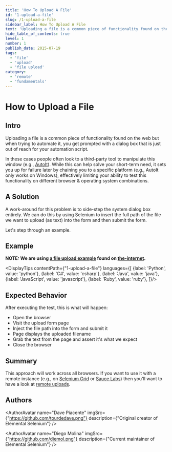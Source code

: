 ```yaml
---
title: 'How To Upload A File'
id: '1-upload-a-file'
slug: /1-upload-a-file
sidebar_label: How To Upload A File
text: 'Uploading a file is a common piece of functionality found on the web but when trying to automate it, you get prompted with a dialog box that is just out of reach for Selenium. In these cases people often look to a third-party tool to manipulate this window.'
hide_table_of_contents: true
level: 1
number: 1
publish_date: 2015-07-19
tags:
  - 'file'
  - 'upload'
  - 'file upload'
category:
  - 'remote'
  - 'fundamentals'
---
```


# How to Upload a File

## Intro

Uploading a file is a common piece of functionality found on the web but when trying to automate it, you get prompted
with a dialog box that is just out of reach for your automation script.

In these cases people often look to a third-party tool to manipulate this window (e.g., [AutoIt](http://www.toolsqa.com/selenium-webdriver/autoit-selenium-webdriver/)). While this
can help solve your short-term need, it sets you up for failure later by chaining you to a specific platform (e.g.,
AutoIt only works on Windows), effectively limiting your ability to test this functionality on different browser &
operating system combinations.

## A Solution

A work-around for this problem is to side-step the system dialog box entirely. We can do this by using Selenium to
insert the full path of the file we want to upload (as text) into the form and then submit the form.

Let's step through an example.

## Example

__NOTE: We are using [a file upload example](https://the-internet.herokuapp.com/upload) found on
[the-internet](https://github.com/saucelabs/the-internet).__




<DisplayTips contentPath={"1-upload-a-file"} languages={[
    {label: 'Python', value: 'python'},
    {label: 'C#', value: 'csharp'},
    {label: 'Java', value: 'java'},
    {label: 'JavaScript', value: 'javascript'},
    {label: 'Ruby', value: 'ruby'},
]}/>

## Expected Behavior

After executing the test, this is what will happen:

+ Open the browser
+ Visit the upload form page
+ Inject the file path into the form and submit it
+ Page displays the uploaded filename
+ Grab the text from the page and assert it's what we expect
+ Close the browser

## Summary

This approach will work across all browsers. If you want to use it with a remote instance (e.g., on
[Selenium Grid](https://www.selenium.dev/documentation/grid/) or
[Sauce Labs](https://saucelabs.com/)) then you'll want to have a look
at [remote uploads](https://www.selenium.dev/documentation/webdriver/drivers/remote_webdriver/#uploads).

## Authors


<AuthorAvatar
    name="Dave Piacente"
    imgSrc={"https://github.com/tourdedave.png"}
    description={"Original creator of Elemental Selenium"}
/>

<AuthorAvatar
    name="Diego Molina"
    imgSrc={"https://github.com/diemol.png"}
    description={"Current maintainer of Elemental Selenium"}
/>

